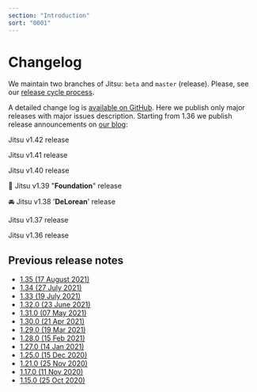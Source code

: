 ```yaml
---
section: "Introduction"
sort: "0001"
---
```


# Changelog

We maintain two branches of Jitsu: `beta` and `master` (release). Please, see our [release cycle process](/docs/changelog/release-cycle).

A detailed change log is [available on GitHub](https://github.com/jitsucom/jitsu/releases). Here we publish only major releases with major issues description.
Starting from 1.36 we publish release announcements on [our blog](/blog):

<LargeLink href="/blog/jitsu-1.42">Jitsu v1.42 release</LargeLink>

<LargeLink href="/blog/jitsu-1.41">Jitsu v1.41 release</LargeLink>

<LargeLink href="/blog/jitsu-1.40">Jitsu v1.40 release</LargeLink>

<LargeLink href="/blog/jitsu-1.39">🌱 Jitsu v1.39 "<b>Foundation</b>" release</LargeLink>

<LargeLink href="/blog/jitsu-1.38">🚘️ Jitsu v1.38 '<b>DeLorean</b>' release</LargeLink>

<LargeLink href="/blog/jitsu-1.37">Jitsu v1.37 release</LargeLink>

<LargeLink href="/blog/jitsu-1.36">Jitsu v1.36 release</LargeLink>

## Previous release notes

* [1.35 \(17 August 2021\)](/docs/changelog/1.35.0-17-aug-2021)
* [1.34 \(27 July 2021\)](/docs/changelog/1.34.0-27-july-2021)
* [1.33 \(19 July 2021\)](/docs/changelog/1.33.0-19-july-2021)
* [1.32.0 \(23 June 2021\)](/docs/changelog/1.32.0-23-june-2021)
* [1.31.0 \(07 May 2021\)](/docs/changelog/1.31.0-07-may-2021)
* [1.30.0 \(21 Apr 2021\)](/docs/changelog/1.30.0-21-apr-2021)
* [1.29.0 \(19 Mar 2021\)](/docs/changelog/1.29.0-19-mar-2021)
* [1.28.0 \(15 Feb 2021\)](/docs/changelog/1.28.0-15-feb-2021)
* [1.27.0 \(14 Jan 2021\)](/docs/changelog/v1.27.0-14-jan-2021)
* [1.25.0 \(15 Dec 2020\)](/docs/changelog/v1.25.0-15-dec-2020)
* [1.21.0 \(25 Nov 2020\)](/docs/changelog/v1.21.0-25-nov-2020)
* [1.17.0 \(11 Nov 2020\)](/docs/changelog/v1.17.0-11-nov-2020)
* [1.15.0 \(25 Oct 2020\)](/docs/changelog/v1.15.0-25-oct-2020)
